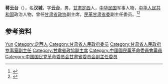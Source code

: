 '''蒋云台'''（{{bd|1905年||1987年|}}），名'''汉城'''，字'''云台'''，男，[[甘肃|甘肃]][[定西|定西]]人，[[中华民国|中华民国]]军事人物，[[中华人民共和国|中华人民共和国]]政治人物，曾任[[甘肃省政协|甘肃省政协]]副主席，[[民革甘肃省委|民革甘肃省委]]副主任委员。<ref>{{Cite book|title=甘肃大辞典|author=郭方忠, 张克复, 吕靖华主编|publisher=甘肃文化出版社|year=2000|isbn=|location=兰州|pages=}}</ref><ref>{{Cite book|title=中华人民共和国职官志|author=何虎生, 李耀东, 向常福主编|publisher=中国社会出版社|year=2003|isbn=9787800883934|location=北京|pages=}}</ref>

== 参考资料 ==
{{reflist}}

{{中国人物小作品}}

{{Authority control}}
{{DEFAULTSORT:Jiang蒋}}
[[Category:蔣姓|Yun]]
[[Category:定西人|Category:定西人]]
[[Category:甘肃省人民政府委员|Category:甘肃省人民政府委员]]
[[Category:甘肃省人民政府参事室副主任|Category:甘肃省人民政府参事室副主任]]
[[Category:甘肅省政協副主席|Category:甘肅省政協副主席]]
[[Category:中國國民黨革命委員會黨員|Category:中國國民黨革命委員會黨員]]
[[Category:中国国民党革命委员会甘肃省委员会副主任委员|Category:中国国民党革命委员会甘肃省委员会副主任委员]]